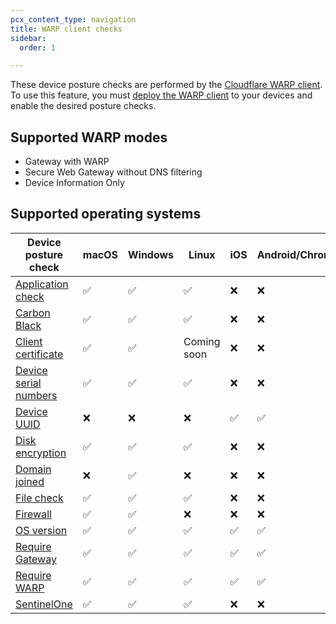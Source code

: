 ```yaml
---
pcx_content_type: navigation
title: WARP client checks
sidebar:
  order: 1

---
```


These device posture checks are performed by the [Cloudflare WARP client](/cloudflare-one/connections/connect-devices/warp/). To use this feature, you must [deploy the WARP client](/cloudflare-one/connections/connect-devices/warp/deployment/) to your devices and enable the desired posture checks.

## Supported WARP modes

* Gateway with WARP
* Secure Web Gateway without DNS filtering
* Device Information Only

## Supported operating systems

| Device posture check                                                                          | macOS | Windows | Linux       | iOS | Android/ChromeOS |
| --------------------------------------------------------------------------------------------- | ----- | ------- | ----------- | --- | ---------------- |
| [Application check](/cloudflare-one/identity/devices/warp-client-checks/application-check/)   | ✅     | ✅       | ✅           | ❌   | ❌                |
| [Carbon Black](/cloudflare-one/identity/devices/warp-client-checks/carbon-black/)             | ✅     | ✅       | ✅           | ❌   | ❌                |
| [Client certificate](/cloudflare-one/identity/devices/warp-client-checks/client-certificate/) | ✅     | ✅       | Coming soon | ❌   | ❌                |
| [Device serial numbers](/cloudflare-one/identity/devices/warp-client-checks/corp-device/)     | ✅     | ✅       | ✅           | ❌   | ❌                |
| [Device UUID](/cloudflare-one/identity/devices/warp-client-checks/device-uuid/)               | ❌     | ❌       | ❌           | ✅   | ✅                |
| [Disk encryption](/cloudflare-one/identity/devices/warp-client-checks/disk-encryption/)       | ✅     | ✅       | ✅           | ❌   | ❌                |
| [Domain joined](/cloudflare-one/identity/devices/warp-client-checks/domain-joined/)           | ❌     | ✅       | ❌           | ❌   | ❌                |
| [File check](/cloudflare-one/identity/devices/warp-client-checks/file-check/)                 | ✅     | ✅       | ✅           | ❌   | ❌                |
| [Firewall](/cloudflare-one/identity/devices/warp-client-checks/firewall/)                     | ✅     | ✅       | ❌           | ❌   | ❌                |
| [OS version](/cloudflare-one/identity/devices/warp-client-checks/os-version/)                 | ✅     | ✅       | ✅           | ✅   | ✅                |
| [Require Gateway](/cloudflare-one/identity/devices/warp-client-checks/require-gateway/)       | ✅     | ✅       | ✅           | ✅   | ✅                |
| [Require WARP](/cloudflare-one/identity/devices/warp-client-checks/require-warp/)             | ✅     | ✅       | ✅           | ✅   | ✅                |
| [SentinelOne](/cloudflare-one/identity/devices/warp-client-checks/sentinel-one/)              | ✅     | ✅       | ✅           | ❌   | ❌                |
